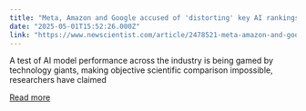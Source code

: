 ```yaml
---
title: "Meta, Amazon and Google accused of 'distorting' key AI rankings"
date: "2025-05-01T15:52:26.000Z"
link: "https://www.newscientist.com/article/2478521-meta-amazon-and-google-accused-of-distorting-key-ai-rankings/?utm_campaign=RSS%7CNSNS&utm_source=NSNS&utm_medium=RSS&utm_content=technology"
---
```


A test of AI model performance across the industry is being gamed by technology giants, making objective scientific comparison impossible, researchers have claimed

[Read more](https://www.newscientist.com/article/2478521-meta-amazon-and-google-accused-of-distorting-key-ai-rankings/?utm_campaign=RSS%7CNSNS&utm_source=NSNS&utm_medium=RSS&utm_content=technology)
